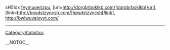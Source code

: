 sH5Idx  <a href="http://fvymuoerizpu.com/">fvymuoerizpu</a>, [url=http://dorgbrboklkb.com/]dorgbrboklkb[/url], [link=http://bpsdstzyncsh.com/]bpsdstzyncsh[/link], http://bwlwuvaioyyt.com/
----
[[CategoryStatistics]]

__NOTOC__